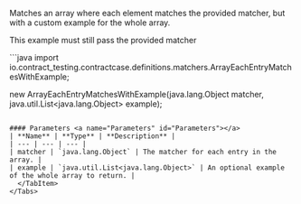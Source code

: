 
Matches an array where each element matches the provided matcher, but with a custom example for the whole array.

This example must still pass the
provided matcher

<Tabs groupId="language">
  <TabItem value="java" label="Java">
```java
import io.contract_testing.contractcase.definitions.matchers.ArrayEachEntryMatchesWithExample;

new ArrayEachEntryMatchesWithExample(java.lang.Object matcher, java.util.List<java.lang.Object> example);
```

#### Parameters <a name="Parameters" id="Parameters"></a>
| **Name** | **Type** | **Description** |
| --- | --- | --- |
| matcher | `java.lang.Object` | The matcher for each entry in the array. |
| example | `java.util.List<java.lang.Object>` | An optional example of the whole array to return. |
  </TabItem>
</Tabs>
